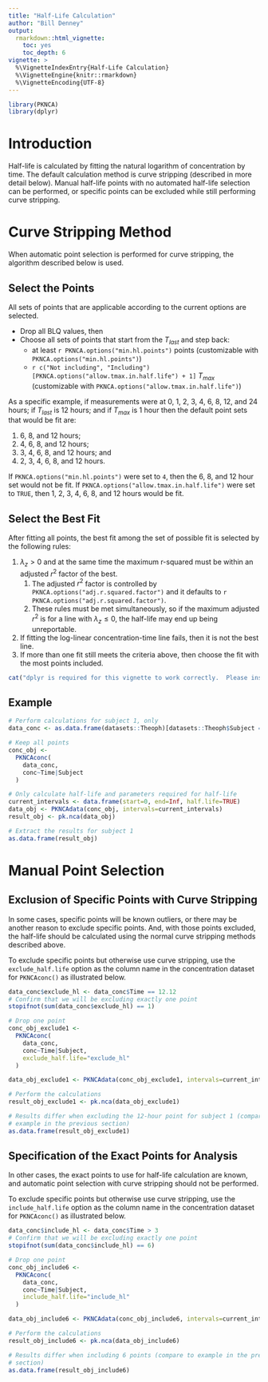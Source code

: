 ---
title: "Half-Life Calculation"
author: "Bill Denney"
output:
  rmarkdown::html_vignette:
    toc: yes
    toc_depth: 6
vignette: >
  %\VignetteIndexEntry{Half-Life Calculation}
  %\VignetteEngine{knitr::rmarkdown}
  %\VignetteEncoding{UTF-8}
---

```{r setup, echo=FALSE, include=FALSE}
library(PKNCA)
library(dplyr)
```

# Introduction

Half-life is calculated by fitting the natural logarithm of concentration by time.  The default calculation method is curve stripping (described in more detail below).  Manual half-life points with no automated half-life selection can be performed, or specific points can be excluded while still performing curve stripping.

# Curve Stripping Method

When automatic point selection is performed for curve stripping, the algorithm described below is used.

## Select the Points

All sets of points that are applicable according to the current options are selected.

* Drop all BLQ values, then
* Choose all sets of points that start from the $T_{last}$ and step back:
    * at least `r PKNCA.options("min.hl.points")` points (customizable with `PKNCA.options("min.hl.points")`)
    * `r c("Not including", "Including")[PKNCA.options("allow.tmax.in.half.life") + 1]` $T_{max}$ (customizable with `PKNCA.options("allow.tmax.in.half.life")`)

As a specific example, if measurements were at 0, 1, 2, 3, 4, 6, 8, 12, and 24 hours; if $T_{last}$ is 12 hours; and if $T_{max}$ is 1 hour then the default point sets that would be fit are:

1. 6, 8, and 12 hours;
2. 4, 6, 8, and 12 hours;
3. 3, 4, 6, 8, and 12 hours; and
4. 2, 3, 4, 6, 8, and 12 hours.

If `PKNCA.options("min.hl.points")` were set to `4`, then the 6, 8, and 12 hour set would not be fit.  If `PKNCA.options("allow.tmax.in.half.life")` were set to `TRUE`, then 1, 2, 3, 4, 6, 8, and 12 hours would be fit.

## Select the Best Fit

After fitting all points, the best fit among the set of possible fit is selected by the following rules:

1. $\lambda_z > 0$ and at the same time the maximum r-squared must be within an adjusted $r^2$ factor of the best.
    1. The adjusted $r^2$ factor is controlled by `PKNCA.options("adj.r.squared.factor")` and it defaults to `r PKNCA.options("adj.r.squared.factor")`.
    2. These rules must be met simultaneously, so if the maximum adjusted $r^2$ is for a line with $\lambda_z \leq 0$, the half-life may end up being unreportable.
2. If fitting the log-linear concentration-time line fails, then it is not the best line.
3. If more than one fit still meets the criteria above, then choose the fit with the most points included.

```{r check-ggplot, include=!requireNamespace("dplyr"), results="asis"}
cat("dplyr is required for this vignette to work correctly.  Please install the dplyr library and retry building the vignette.")
```

## Example

```{r normal-example}
# Perform calculations for subject 1, only
data_conc <- as.data.frame(datasets::Theoph)[datasets::Theoph$Subject == 1, ]

# Keep all points
conc_obj <-
  PKNCAconc(
    data_conc,
    conc~Time|Subject
  )

# Only calculate half-life and parameters required for half-life
current_intervals <- data.frame(start=0, end=Inf, half.life=TRUE)
data_obj <- PKNCAdata(conc_obj, intervals=current_intervals)
result_obj <- pk.nca(data_obj)

# Extract the results for subject 1 
as.data.frame(result_obj)
```


# Manual Point Selection

## Exclusion of Specific Points with Curve Stripping

In some cases, specific points will be known outliers, or there may be another reason to exclude specific points.  And, with those points excluded, the half-life should be calculated using the normal curve stripping methods described above.

To exclude specific points but otherwise use curve stripping, use the `exclude_half.life` option as the column name in the concentration dataset for `PKNCAconc()` as illustrated below.

```{r exclude-points}
data_conc$exclude_hl <- data_conc$Time == 12.12
# Confirm that we will be excluding exactly one point
stopifnot(sum(data_conc$exclude_hl) == 1)

# Drop one point
conc_obj_exclude1 <-
  PKNCAconc(
    data_conc,
    conc~Time|Subject,
    exclude_half.life="exclude_hl"
  )

data_obj_exclude1 <- PKNCAdata(conc_obj_exclude1, intervals=current_intervals)

# Perform the calculations
result_obj_exclude1 <- pk.nca(data_obj_exclude1)

# Results differ when excluding the 12-hour point for subject 1 (compare to
# example in the previous section)
as.data.frame(result_obj_exclude1)
```

## Specification of the Exact Points for Analysis

In other cases, the exact points to use for half-life calculation are known, and automatic point selection with curve stripping should not be performed.

To exclude specific points but otherwise use curve stripping, use the `include_half.life` option as the column name in the concentration dataset for `PKNCAconc()` as illustrated below.

```{r include-points}
data_conc$include_hl <- data_conc$Time > 3
# Confirm that we will be excluding exactly one point
stopifnot(sum(data_conc$include_hl) == 6)

# Drop one point
conc_obj_include6 <-
  PKNCAconc(
    data_conc,
    conc~Time|Subject,
    include_half.life="include_hl"
  )

data_obj_include6 <- PKNCAdata(conc_obj_include6, intervals=current_intervals)

# Perform the calculations
result_obj_include6 <- pk.nca(data_obj_include6)

# Results differ when including 6 points (compare to example in the previous
# section)
as.data.frame(result_obj_include6)
```
